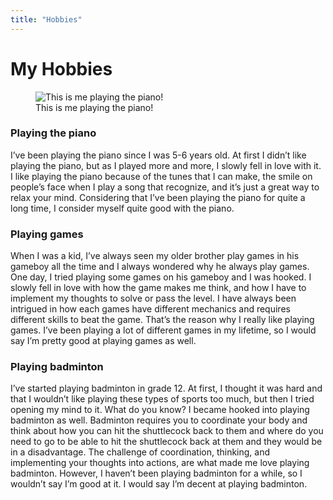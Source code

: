 ```yaml
---
title: "Hobbies"
---
```


# My Hobbies

![This is me playing the piano!](piano.jpg)

### Playing the piano
I've been playing the piano since I was 5-6 years old. At first I didn't like playing the piano, but as I played more and more, I slowly fell in love with it. I like playing the piano because of the tunes that I can make, the smile on people's face when I play a song that recognize, and it's just a great way to relax your mind. Considering that I've been playing the piano for quite a long time, I consider myself quite good with the piano.

### Playing games
When I was a kid, I've always seen my older brother play games in his gameboy all the time and I always wondered why he always play games. One day, I tried playing some games on his gameboy and I was hooked. I slowly fell in love with how the game makes me think, and how I have to implement my thoughts to solve or pass the level. I have always been intrigued in how each games have different mechanics and requires different skills to beat the game. That's the reason why I really like playing games. I've been playing a lot of different games in my lifetime, so I would say I'm pretty good at playing games as well.

### Playing badminton
I've started playing badminton in grade 12. At first, I thought it was hard and that I wouldn't like playing these types of sports too much, but then I tried opening my mind to it. What do you know? I became hooked into playing badminton as well. Badminton requires you to coordinate your body and think about how you can hit the shuttlecock back to them and where do you need to go to be able to hit the shuttlecock back at them and they would be in a disadvantage. The challenge of coordination, thinking, and implementing your thoughts into actions, are what made me love playing badminton. However, I haven't been playing badminton for a while, so I wouldn't say I'm good at it. I would say I'm decent at playing badminton.

